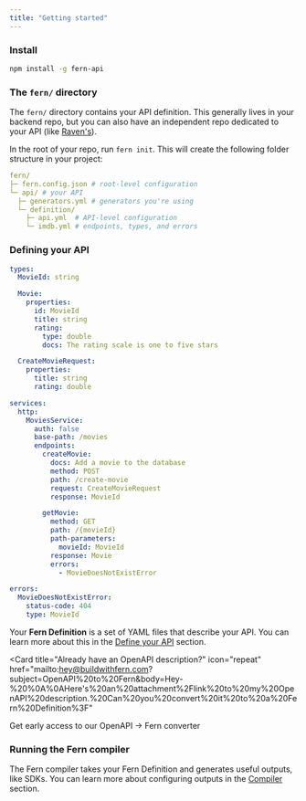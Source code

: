 ```yaml
---
title: "Getting started"
---
```


### Install

```bash
npm install -g fern-api
```

### The `fern/` directory

The `fern/` directory contains your API definition. This generally lives in your
backend repo, but you can also have an independent repo dedicated to your API (like [Raven's](https://github.com/ravenappdev/raven-api)).

In the root of your repo, run `fern init`. This will create the following folder
structure in your project:

```yaml
fern/
├─ fern.config.json # root-level configuration
└─ api/ # your API
  ├─ generators.yml # generators you're using
  └─ definition/
    ├─ api.yml  # API-level configuration
    └─ imdb.yml # endpoints, types, and errors
```

### Defining your API

<Accordion title="Example API">

```yaml imdb.yml
types:
  MovieId: string

  Movie:
    properties:
      id: MovieId
      title: string
      rating:
        type: double
        docs: The rating scale is one to five stars

  CreateMovieRequest:
    properties:
      title: string
      rating: double

services:
  http:
    MoviesService:
      auth: false
      base-path: /movies
      endpoints:
        createMovie:
          docs: Add a movie to the database
          method: POST
          path: /create-movie
          request: CreateMovieRequest
          response: MovieId

        getMovie:
          method: GET
          path: /{movieId}
          path-parameters:
            movieId: MovieId
          response: Movie
          errors:
            - MovieDoesNotExistError

errors:
  MovieDoesNotExistError:
    status-code: 404
    type: MovieId
```

</Accordion>

Your **Fern Definition** is a set of YAML files that describe your API. You can
learn more about this in the [Define your API](/definition) section.

<Card
  title="Already have an OpenAPI description?"
  icon="repeat"
  href="mailto:hey@buildwithfern.com?subject=OpenAPI%20to%20Fern&body=Hey-%20%0A%0AHere's%20an%20attachment%2Flink%20to%20my%20OpenAPI%20description.%20Can%20you%20convert%20it%20to%20a%20Fern%20Definition%3F"
>
  Get early access to our OpenAPI → Fern converter
</Card>

### Running the Fern compiler

The Fern compiler takes your Fern Definition and generates useful outputs, like
SDKs. You can learn more about configuring outputs in the [Compiler](./compiler/generators)
section.
